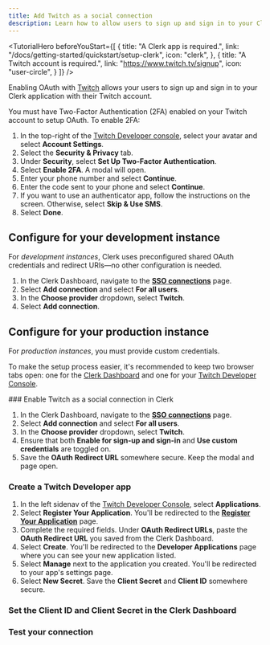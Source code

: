 ```yaml
---
title: Add Twitch as a social connection
description: Learn how to allow users to sign up and sign in to your Clerk app with their Twitch account with OAuth.
---
```


<TutorialHero
  beforeYouStart={[
  {
    title: "A Clerk app is required.",
    link: "/docs/getting-started/quickstart/setup-clerk",
    icon: "clerk",
  },
  {
    title: "A Twitch account is required.",
    link: "https://www.twitch.tv/signup",
    icon: "user-circle",
  }
]}
/>

Enabling OAuth with [Twitch](https://dev.twitch.tv/docs/api/reference#oauth-client-credentials-flow) allows your users to sign up and sign in to your Clerk application with their Twitch account.

You must have Two-Factor Authentication (2FA) enabled on your Twitch account to setup OAuth. To enable 2FA:

1. In the top-right of the [Twitch Developer console](https://dev.twitch.tv/console), select your avatar and select **Account Settings**.
1. Select the **Security & Privacy** tab.
1. Under **Security**, select **Set Up Two-Factor Authentication**.
1. Select **Enable 2FA**. A modal will open.
1. Enter your phone number and select **Continue**.
1. Enter the code sent to your phone and select **Continue**.
1. If you want to use an authenticator app, follow the instructions on the screen. Otherwise, select **Skip & Use SMS**.
1. Select **Done**.

## Configure for your development instance

For _development instances_, Clerk uses preconfigured shared OAuth credentials and redirect URIs—no other configuration is needed.

1. In the Clerk Dashboard, navigate to the [**SSO connections**](https://dashboard.clerk.com/~/user-authentication/sso-connections) page.
1. Select **Add connection** and select **For all users**.
1. In the **Choose provider** dropdown, select **Twitch**.
1. Select **Add connection**.

## Configure for your production instance

For _production instances_, you must provide custom credentials.

To make the setup process easier, it's recommended to keep two browser tabs open: one for the [Clerk Dashboard](https://dashboard.clerk.com/~/user-authentication/sso-connections) and one for your [Twitch Developer Console](https://dev.twitch.tv/console).

<Steps>
  ### Enable Twitch as a social connection in Clerk

  1. In the Clerk Dashboard, navigate to the [**SSO connections**](https://dashboard.clerk.com/~/user-authentication/sso-connections) page.
  1. Select **Add connection** and select **For all users**.
  1. In the **Choose provider** dropdown, select **Twitch**.
  1. Ensure that both **Enable for sign-up and sign-in** and **Use custom credentials** are toggled on.
  1. Save the **OAuth Redirect URL** somewhere secure. Keep the modal and page open.

  ### Create a Twitch Developer app

  1. In the left sidenav of the [Twitch Developer Console](https://dev.twitch.tv/console), select **Applications**.
  1. Select **Register Your Application**. You'll be redirected to the [**Register Your Application**](https://dev.twitch.tv/console/apps/create) page.
  1. Complete the required fields. Under **OAuth Redirect URLs**, paste the **OAuth Redirect URL** you saved from the Clerk Dashboard.
  1. Select **Create**. You'll be redirected to the **Developer Applications** page where you can see your new application listed.
  1. Select **Manage** next to the application you created. You'll be redirected to your app's settings page.
  1. Select **New Secret**. Save the **Client Secret** and **Client ID** somewhere secure.

  ### Set the Client ID and Client Secret in the Clerk Dashboard

  <Include src="_partials/authentication/social-connections/set-client-id-secret" />

  ### Test your connection

  <Include src="_partials/authentication/social-connections/test-your-connection" />
</Steps>
